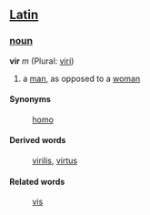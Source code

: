 ==[[Latin]]==
===[[noun]]===
'''vir''' ''m'' (Plural: [[viri]])

# a [[man]], as opposed to a [[woman]]

====Synonyms====
: [[homo]]
====Derived words====
: [[virilis]], [[virtus]]

====Related words====
: [[vis]]